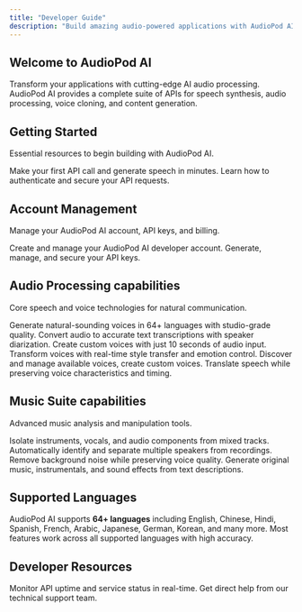 ```yaml
---
title: "Developer Guide"
description: "Build amazing audio-powered applications with AudioPod AI's comprehensive suite of Audio Processing APIs"
---
```


## Welcome to AudioPod AI

Transform your applications with cutting-edge AI audio processing. AudioPod AI provides a complete suite of APIs for speech synthesis, audio processing, voice cloning, and content generation.

## Getting Started

Essential resources to begin building with AudioPod AI.

<Columns cols={2}>
  <Card title="Quick Start" icon="rocket" href="/quickstart">
    Make your first API call and generate speech in minutes.
  </Card>
  <Card title="Authentication" icon="key" href="/authentication">
    Learn how to authenticate and secure your API requests.
  </Card>
</Columns>

## Account Management

Manage your AudioPod AI account, API keys, and billing.

<Columns cols={2}>
  <Card
    title="Account Registration"
    icon="user-plus"
    href="/account/registration"
  >
    Create and manage your AudioPod AI developer account.
  </Card>
  <Card title="API Key Management" icon="key" href="/account/api-keys">
    Generate, manage, and secure your API keys.
  </Card>
</Columns>

## Audio Processing capabilities

Core speech and voice technologies for natural communication.

<Columns cols={2}>
  <Card
    title="Text-to-Speech"
    icon="microphone"
    href="/api-reference/text-to-speech"
  >
    Generate natural-sounding voices in 64+ languages with studio-grade quality.
  </Card>
  <Card title="Speech-to-Text" icon="waveform" href="/api-reference/speech-to-text">
    Convert audio to accurate text transcriptions with speaker diarization.
  </Card>
  <Card title="Voice Cloning" icon="user-clone" href="/api-reference/voice-management">
    Create custom voices with just 10 seconds of audio input.
  </Card>
  <Card title="Voice Changer" icon="magic-wand" href="/api-reference/voice-changer">
    Transform voices with real-time style transfer and emotion control.
  </Card>
 <Card
    title="Voices Management"
    icon="settings"
    href="/api-reference/voice-management"
  >
    Discover and manage available voices, create custom voices.
  </Card>
  <Card
    title="Speech Translation"
    icon="language"
    href="/api-reference/ai-dubbing"
  >
    Translate speech while preserving voice characteristics and timing.
  </Card>
</Columns>

## Music Suite capabilities

Advanced music analysis and manipulation tools.

<Columns cols={2}>
  <Card title="Stem Separation" icon="music" href="/api-reference/stem-splitter">
    Isolate instruments, vocals, and audio components from mixed tracks.
  </Card>
  <Card
    title="Speaker Extraction"
    icon="users"
    href="/api-reference/speaker-separation"
  >
    Automatically identify and separate multiple speakers from recordings.
  </Card>
  <Card
    title="Noise Reduction"
    icon="volume-x"
    href="/api-reference/noise-reduction"
  >
    Remove background noise while preserving voice quality.
  </Card>
  <Card
    title="Music Generation"
    icon="musical-note"
    href="/api-reference/music-generation"
  >
    Generate original music, instrumentals, and sound effects from text
    descriptions.
  </Card>
</Columns>

## Supported Languages

AudioPod AI supports **64+ languages** including English, Chinese, Hindi, Spanish, French, Arabic, Japanese, German, Korean, and many more. Most features work across all supported languages with high accuracy.

## Developer Resources

<Columns cols={2}>
  <Card title="API Health" icon="activity" href="https://api.audiopod.ai/health">
    Monitor API uptime and service status in real-time.
  </Card>
  <Card title="Support" icon="envelope" href="mailto:support@audiopod.ai">
    Get direct help from our technical support team.
  </Card>
</Columns>
